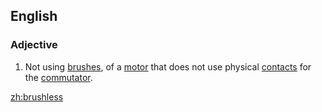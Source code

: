 ==English==

===Adjective===
{{en-adj|-}}
{{wikipedia|brushless motor}}

# Not using [[brush]]es, of a [[motor]] that does not use physical [[contact]]s for the [[commutator]].

[[zh:brushless]]